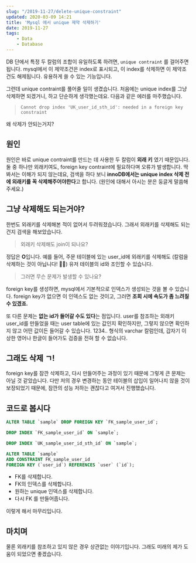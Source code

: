 ```yaml
---
slug: "/2019-11-27/delete-unique-constraint"
updated: 2020-03-09 14:21
title: 'Mysql 에서 unique 제약 삭제하기'
date: 2019-11-27
tags:    
    - Data
    - Database
---
```


DB 단에서 특정 두 칼럼의 조합이 유일하도록 하려면, `unique contraint` 를 걸어주면 됩니다. mysql에서 이 제약조건은 index로 표시되고, 이 index를 삭제하면 이 제약조건도 해제됩니다. 유용하게 쓸 수 있는 기능입니다. 

그런데 unique contraint를 풀어줄 일이 생겼습니다. 처음에는 unique index를 그냥 삭제하면 되겠거니, 하고 단순하게 생각했는데요. 다음과 같은 에러를 마주했습니다.
> `Cannot drop index 'UK_user_id_sth_id': needed in a foreign key constraint`

왜 삭제가 안되는거지? 

## 원인 

원인은 바로 unique contraint를 만드는 데 사용한 두 칼럼이 **외래 키** 였기 때문입니다. 둘 중 하나만 외래키여도, foreign key contraint에 필요하다며 오류가 발생합니다. 딱봐서는 이해가 되지 않는데요, 검색을 하다 보니 **innoDB에서는 unique index 삭제 전에 외래키를 꼭 삭제해주어야한다**고 합니다. (원인에 대해서 아시는 분은 둥글게 말씀해주세요.) 

## 그냥 삭제해도 되는거야?

한번도 외래키를 삭제해본 적이 없어서 두려워졌습니다. 그래서 외래키를 삭제해도 되는 건지 검색을 해보았습니다.

> 외래키 삭제해도 join이 되나요? 

정답은 **O**입니다. 예를 들어, 주문 테이블에 있는 user_id에 외래키를 삭제해도 (칼럼을 삭제하는 것이 아닙니다! 🙅‍♀️) 유저 테이블의 id와 조인할 수 있습니다. 

> 그러면 무슨 문제가 발생할 수 있나요? 

foreign key를 생성하면, mysql에서 기본적으로 인덱스가 생성되는 것을 볼 수 있습니다. foreign key가 없으면 이 인덱스도 없는 것이고, 그러면 **조회 시에 속도가 좀 느려질 수 있겠죠.** 

또 다른 문제는 **없는 id가 들어갈 수도 있다**는 점입니다. user를 참조하는 외래키 user_id를 만들었을 때는 user table에 있는 값인지 확인하지만, 그렇지 않으면 확인하지 않고 어떤 값이든 들어갈 수 있습니다. 1234.. 형식의 varchar 칼럼인데, 갑자기 이상한 영어나 한글이 들어가도 검증을 전혀 할 수 없습니다. 

## 그래도 삭제 ㄱ! 

foreign key를 잠깐 삭제하고, 다시 만들어주는 과정이 있기 때문에 그렇게 큰 문제는 아닐 것 같았습니다. 
다만 저의 경우 변경하는 동안 테이블의 삽입이 일어나지 않을 것이 보장되었기 때문에, 잠깐의 성능 저하는 괜찮다고 여겨서 진행했습니다. 

## 코드로 봅시다 

```sql 
ALTER TABLE `sample` DROP FOREIGN KEY `FK_sample_user_id`;

DROP INDEX `FK_sample_user_id` ON `sample`;

DROP INDEX `UK_sample_user_id_sth_id` ON `sample`;

ALTER TABLE `sample`
ADD CONSTRAINT FK_sample_user_id
FOREIGN KEY (`user_id`) REFERENCES `user` (`id`);
```

- FK를 삭제합니다. 
- FK의 인덱스를 삭제합니다. 
- 원하는 unique 인덱스를 삭제합니다. 
- 다시 FK 를 만들어줍니다. 

이렇게 해서 마무리입니다. 


## 마치며 

물론 외래키를 참조하고 있지 않은 경우 상관없는 이야기입니다.
그래도 미래의 제가 도움이 되었으면 좋겠습니다.